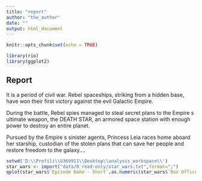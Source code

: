 ---
title: "report"
author: "the_author"
date: ""
output: html_document
---

```{r setup, include=FALSE}
knitr::opts_chunk$set(echo = TRUE)

library(rio)
library(ggplot2)


```

## Report

It is a period of civil war.
Rebel spaceships, striking
from a hidden base, have won
their first victory against
the evil Galactic Empire.

During the battle, Rebel
spies managed to steal secret
plans to the Empire s
ultimate weapon, the DEATH
STAR, an armored space
station with enough power
to destroy an entire planet.

Pursued by the Empire s
sinister agents, Princess
Leia races home aboard her
starship, custodian of the
stolen plans that can save her
people and restore
freedom to the galaxy....

```{r cars, echo = FALSE}
setwd('D:\\Profili\\U369911\\Desktop\\analysis_workspace\\')
star_wars <- import("data/0_read-only/star_wars.txt",format=";")
qplot(star_wars$`Episode Name - Short`,as.numeric(star_wars$`Box Office Gross - Worldwide`))
```
